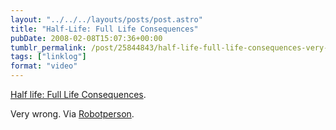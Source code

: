 ```yaml
---
layout: "../../../layouts/posts/post.astro"
title: "Half-Life: Full Life Consequences"
pubDate: 2008-02-08T15:07:36+00:00
tumblr_permalink: /post/25844843/half-life-full-life-consequences-very-wrong-via
tags: ["linklog"]
format: "video"
---
```



<YouTube id="https://www.youtube.com/watch?v=OHxyZaZlaOs" />

[Half life: Full Life Consequences][1].

Very wrong. Via [Robotperson][2].

[1]: https://www.youtube.com/watch?v=OHxyZaZlaOs
[2]: http://robotperson.com/archives/2008/01/18/visual-hierarchy/
